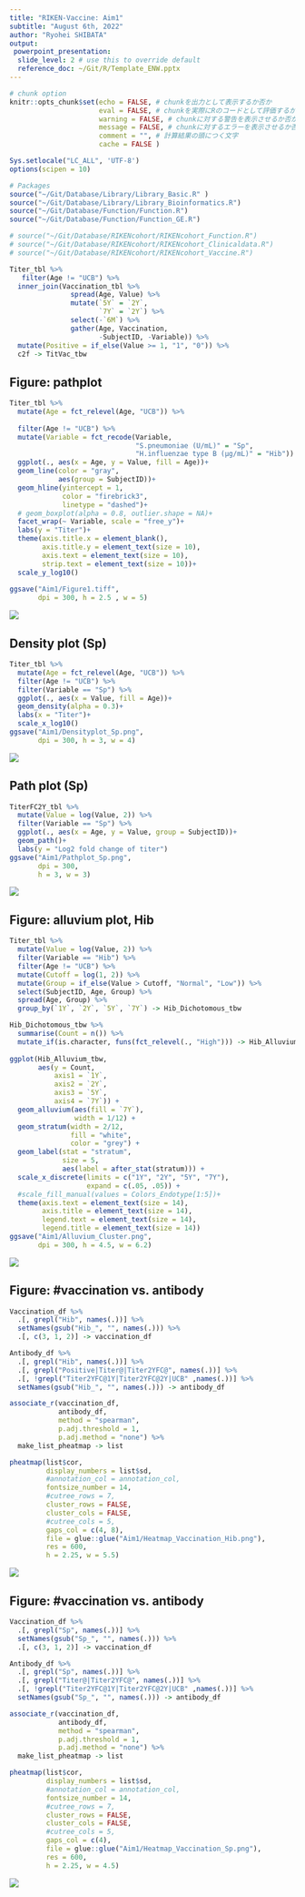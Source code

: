 ```yaml
---
title: "RIKEN-Vaccine: Aim1"
subtitle: "August 6th, 2022"
author: "Ryohei SHIBATA"
output:
 powerpoint_presentation:
  slide_level: 2 # use this to override default
  reference_doc: ~/Git/R/Template_ENW.pptx
---
```



```r
# chunk option
knitr::opts_chunk$set(echo = FALSE, # chunkを出力として表示するか否か
                      eval = FALSE, # chunkを実際にRのコードとして評価するか否か
                      warning = FALSE, # chunkに対する警告を表示させるか否か
                      message = FALSE, # chunkに対するエラーを表示させるか否か
                      comment = "", # 計算結果の頭につく文字
                      cache = FALSE ) 

Sys.setlocale("LC_ALL", 'UTF-8')
options(scipen = 10)
```


```R
# Packages
source("~/Git/Database/Library/Library_Basic.R" )
source("~/Git/Database/Library/Library_Bioinformatics.R")
source("~/Git/Database/Function/Function.R")
source("~/Git/Database/Function/Function_GE.R")

# source("~/Git/Database/RIKENcohort/RIKENcohort_Function.R")
# source("~/Git/Database/RIKENcohort/RIKENcohort_Clinicaldata.R")
# source("~/Git/Database/RIKENcohort/RIKENcohort_Vaccine.R")
```

```R
Titer_tbl %>% 
   filter(Age != "UCB") %>% 
  inner_join(Vaccination_tbl %>% 
               spread(Age, Value) %>% 
               mutate(`5Y` = `2Y`,
                      `7Y` = `2Y`) %>% 
               select(-`6M`) %>% 
               gather(Age, Vaccination,
                      -SubjectID, -Variable)) %>% 
  mutate(Positive = if_else(Value >= 1, "1", "0")) %>% 
  c2f -> TitVac_tbw
```


## Figure: pathplot
```R
Titer_tbl %>% 
  mutate(Age = fct_relevel(Age, "UCB")) %>% 
  
  filter(Age != "UCB") %>% 
  mutate(Variable = fct_recode(Variable,
                               "S.pneumoniae (U/mL)" = "Sp",
                               "H.influenzae type B (µg/mL)" = "Hib")) %>% 
  ggplot(., aes(x = Age, y = Value, fill = Age))+
  geom_line(color = "gray",
            aes(group = SubjectID))+
  geom_hline(yintercept = 1,
             color = "firebrick3",
             linetype = "dashed")+
  # geom_boxplot(alpha = 0.8, outlier.shape = NA)+
  facet_wrap(~ Variable, scale = "free_y")+
  labs(y = "Titer")+
  theme(axis.title.x = element_blank(),
        axis.title.y = element_text(size = 10),
        axis.text = element_text(size = 10),
        strip.text = element_text(size = 10))+
  scale_y_log10()
  
ggsave("Aim1/Figure1.tiff",
       dpi = 300, h = 2.5 , w = 5)
```
![](Aim1/Pathplot_Age_Titer.png)

## Density plot (Sp)
```R
Titer_tbl %>% 
  mutate(Age = fct_relevel(Age, "UCB")) %>% 
  filter(Age != "UCB") %>% 
  filter(Variable == "Sp") %>% 
  ggplot(., aes(x = Value, fill = Age))+
  geom_density(alpha = 0.3)+
  labs(x = "Titer")+
  scale_x_log10()
ggsave("Aim1/Densityplot_Sp.png",
       dpi = 300, h = 3, w = 4)

```
![](Aim1/Densityplot_Sp.png)

## Path plot (Sp)
```R
TiterFC2Y_tbl %>% 
  mutate(Value = log(Value, 2)) %>% 
  filter(Variable == "Sp") %>% 
  ggplot(., aes(x = Age, y = Value, group = SubjectID))+
  geom_path()+
  labs(y = "Log2 fold change of titer")
ggsave("Aim1/Pathplot_Sp.png",
       dpi = 300,
       h = 3, w = 3)
```
![](Aim1/Pathplot_Sp.png)

## Figure: alluvium plot, Hib
```R
Titer_tbl %>% 
  mutate(Value = log(Value, 2)) %>% 
  filter(Variable == "Hib") %>% 
  filter(Age != "UCB") %>% 
  mutate(Cutoff = log(1, 2)) %>% 
  mutate(Group = if_else(Value > Cutoff, "Normal", "Low")) %>%
  select(SubjectID, Age, Group) %>% 
  spread(Age, Group) %>% 
  group_by(`1Y`, `2Y`, `5Y`, `7Y`) -> Hib_Dichotomous_tbw

Hib_Dichotomous_tbw %>% 
  summarise(Count = n()) %>% 
  mutate_if(is.character, funs(fct_relevel(., "High"))) -> Hib_Alluvium_tbw
  
ggplot(Hib_Alluvium_tbw,
       aes(y = Count,
           axis1 = `1Y`,
           axis2 = `2Y`,
           axis3 = `5Y`,
           axis4 = `7Y`)) +
  geom_alluvium(aes(fill = `7Y`),
                width = 1/12) +
  geom_stratum(width = 2/12,
               fill = "white",
               color = "grey") +
  geom_label(stat = "stratum",
             size = 5,
             aes(label = after_stat(stratum))) +
  scale_x_discrete(limits = c("1Y", "2Y", "5Y", "7Y"),
                   expand = c(.05, .05)) +
  #scale_fill_manual(values = Colors_Endotype[1:5])+
  theme(axis.text = element_text(size = 14),
        axis.title = element_text(size = 14),
        legend.text = element_text(size = 14),
        legend.title = element_text(size = 14))
ggsave("Aim1/Alluvium_Cluster.png",
       dpi = 300, h = 4.5, w = 6.2)
```
![](Aim1/Alluvium_Cluster.png)

## Figure: #vaccination vs. antibody
```R
Vaccination_df %>% 
  .[, grepl("Hib", names(.))] %>% 
  setNames(gsub("Hib_", "", names(.))) %>% 
  .[, c(3, 1, 2)] -> vaccination_df

Antibody_df %>% 
  .[, grepl("Hib", names(.))] %>% 
  .[, grepl("Positive|Titer@|Titer2YFC@", names(.))] %>% 
  .[, !grepl("Titer2YFC@1Y|Titer2YFC@2Y|UCB" ,names(.))] %>% 
  setNames(gsub("Hib_", "", names(.))) -> antibody_df

associate_r(vaccination_df,
            antibody_df,
            method = "spearman",
            p.adj.threshold = 1,
            p.adj.method = "none") %>% 
  make_list_pheatmap -> list

pheatmap(list$cor,
         display_numbers = list$sd,
         #annotation_col = annotation_col,
         fontsize_number = 14,
         #cutree_rows = 7,
         cluster_rows = FALSE,
         cluster_cols = FALSE,
         #cutree_cols = 5,
         gaps_col = c(4, 8), 
         file = glue::glue("Aim1/Heatmap_Vaccination_Hib.png"),
         res = 600,
         h = 2.25, w = 5.5)
```
![](Aim1/Heatmap_Vaccination_Hib.png)

## Figure: #vaccination vs. antibody
```R
Vaccination_df %>% 
  .[, grepl("Sp", names(.))] %>% 
  setNames(gsub("Sp_", "", names(.))) %>% 
  .[, c(3, 1, 2)] -> vaccination_df

Antibody_df %>% 
  .[, grepl("Sp", names(.))] %>% 
  .[, grepl("Titer@|Titer2YFC@", names(.))] %>% 
  .[, !grepl("Titer2YFC@1Y|Titer2YFC@2Y|UCB" ,names(.))] %>% 
  setNames(gsub("Sp_", "", names(.))) -> antibody_df

associate_r(vaccination_df,
            antibody_df,
            method = "spearman",
            p.adj.threshold = 1,
            p.adj.method = "none") %>% 
  make_list_pheatmap -> list

pheatmap(list$cor,
         display_numbers = list$sd,
         #annotation_col = annotation_col,
         fontsize_number = 14,
         #cutree_rows = 7,
         cluster_rows = FALSE,
         cluster_cols = FALSE,
         #cutree_cols = 5,
         gaps_col = c(4), 
         file = glue::glue("Aim1/Heatmap_Vaccination_Sp.png"),
         res = 600,
         h = 2.25, w = 4.5)
```
![](Aim1/Heatmap_Vaccination_Sp.png)

